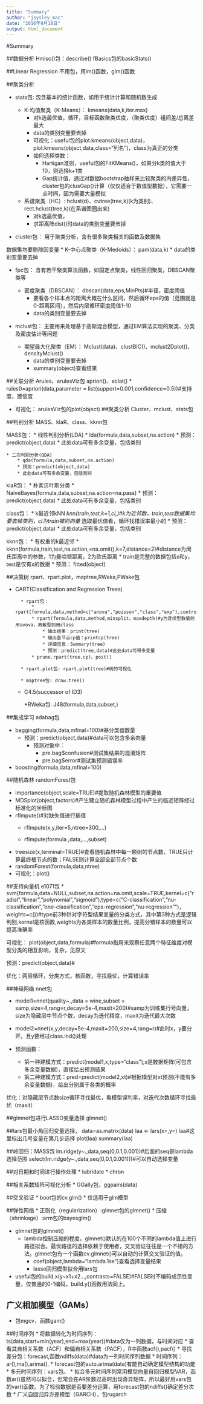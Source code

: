 ```yaml
---
title: "Summary"
author: "jsysley_mac"
date: "2016年9月18日"
output: html_document
---
```


#Summary

##数据分析
Hmisc()包：describe()
fBasics包的basicStats()

##Linear Regression
不用包，用lm()函数，glm()函数


##聚类分析

* stats包: 包含基本的统计函数，如用于统计计算和随机数生成

    * K-均值聚类（K-Means）： kmeans(data,k,iter.max)
        * 对k选最优值，循环，目标函数聚类优度，（聚类优度）组间差/总离差 最大
        * data的类别变量要去掉
        * 可视化：useful包的plot.kmeans(object,data)，plot.kmeans(object,data,class="列名")，class为真正的分类
        * 如何选择类数：
            * Hartigan准则，useful包的FitKMeans()，如果分k类的值大于10，则选择k+1类
            * Gap统计值，通过对数据bootstrap抽样来比较聚类的内差异性，cluster包的clusGap()计算（仅仅适合于数值型数据），它需要一点时间，因为需要大量模拟
            
        
    * 系谱聚类（HC）: hclust(d)、cutree(tree,k)(k为类别)、rect.hclust(tree,k)(在系谱图圈出来)
        * 对k选最优值，
        * 求距离阵dist()时data的类别变量要去掉
* cluster包： 用于聚类分析，含有很多聚类相关的函数及数据集

数据集均要剔除因变量
    * K-中心点聚类（K-Medoids）：  pam(data,k)
        * data的类别变量要去掉
    
* fpc包： 含有若干聚类算法函数，如固定点聚类，线性回归聚类，DBSCAN聚类等

    * 密度聚类（DBSCAN）： dbscan(data,eps,MinPts)#半径，密度阈值
        * 要看各个样本点的距离大概在什么区间，然后循环eps的值（范围就是0-距离区间），然后内层循环密度阈值1-10
        * data的类别变量要去掉
    
* mclust包： 主要用来处理基于高斯混合模型，通过EM算法实现的聚类、分类及密度估计等问题

    * 期望最大化聚类（EM）： Mclust(data)、clustBIC()、mclust2Dplot()、densityMclust()
        * data的类别变量要去掉
        * summary(object)查看结果
    

##关联分析
Arules、arulesViz包
apriori()、eclat()
* rules0=apriori(data,parameter = list(support=0.001,confidence=0.5))#支持度，置信度

* 可视化：
arulesViz包的plot(object)
##聚类分析
Cluster、mclust、stats包

##判别分析
MASS、klaR、class、kknn包

MASS包：
    * 线性判别分析(LDA)
        * lda(formula,data,subset,na.action)
        * 预测：predict(object,data)
        * 此处data可有多余变量，包括类别
    
    * 二次判别分析(QDA)
        * qda(formula,data,subset,na.action)
        * 预测：predict(object,data)
        * 此处data可有多余变量，包括类别

klaR包：
    * 朴素贝叶斯分类
        * NaiveBayes(formula,data,subset,na.action=na.pass)
        * 预测：predict(object,data)
        * 此处data可有多余变量，包括类别
        
class包：
    * k最近邻kNN
        *knn(train,test,k=1,cl,)#k为近邻数，train,test数据集均要去掉类别，cl为train被别向量
        * 选取最优值看，循环找错误率最小的
        * 预测：predict(object,data)
        * 此处data可有多余变量，包括类别
        
kknn包：
    * 有权重的k最近邻
        * kknn(formula,train,test,na.action,=na.omit(),k=7,distance=2)#distance为闵氏距离中的参数，1为曼哈顿距离，2为欧氏距离
        * train是完整的数据包括x和y，test是仅有x的数据
        * 预测： fitted(object)


##决策树
rpart、rpart.plot，maptree,RWeka,PWake包

* CART(Classification and Regression Trees)
    
        * rpart包：
            * rpart(formula,data,method=c("anova","poisson","class","exp"),control=rpart.control(minsplit=20,minbucket=round(minsplit/3),cp=0.01,maxdepth=4)    
            * rpart(formula,data,method,minsplit，maxdepth)#y为连续型数值则用avova，离散型则用class
                * 输出结果：print(tree)
                * 输出各节点cp值：printcp(tree)
                * 详细信息：Summary(tree)
                * 预测：predict(tree,data)#此处data可带多变量
            * prune.rpart(tree,cp)、post()
        
        * rpart.plot包: rpart.plot(tree)#树的可视化
        
        * maptree包: draw.tree()
        
    * C4.5(successor of ID3)
        
        *RWeka包: J48(formula,data,subset,)

##集成学习
adabag包

* bagging(formula,data,mfinal=100)#基分类器数量 
    * 预测：predict(object,data)#data可以包含多余向量
        * 预测对象中：
            * pre.bag$confusion#测试集结果的混淆矩阵
            * pre.bag$error#测试集预测错误率

* boosting(formula,data,mfinal=100)

##随机森林
randomForest包

* importance(object,scale=TRUE)#提取随机森林模型的重要值
* MDSplot(object,factors)#产生建立随机森林模型过程中产生的临近矩阵经过标准化的坐标图
* rflmpute()#对缺失值进行插值
    * rfImpute(x,y,iter=5,ntree=300,...)
    
    * rfImpute(formula ,data,...,subset)
* treesize(x,terminal=TRUE)#查看随机森林中每一颗树的节点数，TRUE只计算最终根节点的数；FALSE则计算全部全部节点个数
* randomForest(formula,data,ntree)
* 可视化：plot()


##支持向量机
e1071包
    * svm(formula,data=NULL,subset,na.action=na.omit,scale=TRUE,kernel=c("radial","linear","polynomial","sigmoid"),type=c("C-classification","nu-classification","one-classification","eps-regression","nu-regression"")，weights=c())#type前3种针对字符型结果变量的分类方式，其中第3种方式是逻辑判别,kernel是核函数,weights为各类样本的数量比例，提高分错样本的数量可以提高准确率

可视化：
plot(object,data,formula)#formula指用来观察任意两个特征维度对模型分类的相互影响，复杂，见原文

预测：predict(object,data)#

优化：两层循环，分类方式，核函数，寻找最优，计算错误率

##神经网络
nnet包

* model1=nnet(quality~.,data = wine,subset = samp,size=4,rang=r,decay=5e-4,maxit=200)#samp为训练集行号向量，size为隐藏层中节点个数，decay为迭代精度，maxit为迭代最大次数

* model2=nnet(x,y,decay=5e-4,maxit=200,size=4,rang=r)#此时x，y要分开，且y要经过class.ind()处理

* 预测函数：
    * 第一种建模方式：predict(model1,x,type="class"),x是数据矩阵(可包含多余变量数据)，直接给出预测结果
    * 第二种建模方式：pred=predict(model2,xt)#根据模型对xt预测(不能有多余变量数据)，给出分别属于各类的概率
    
优化：对隐藏层节点数size循环寻找最优，看模型误判率，对迭代次数循环寻找最优（maxit）
    
    
##glmnet包进行LASSO变量选择
glmnet()

##lars包最小角回归变量选择，
data=as.matrix(data)
laa <- lars(x=,y=)
laa#这里标出几号变量在第几步选择
plot(laa)
summary(laa)


##岭回归：MASS包
lm.ridge(y~.,data,seq(0,0.1,0.001))#后面的seq是lambda选择范围
select(lm.ridge(y~.,data,seq(0,0.1,0.001)))#可以自动选择变量

##对日期和时间进行操作处理
* lubridate
* chron

##相关系数矩阵可视化分析
* GGally包，ggpairs(data)

##交叉验证
* boot包的cv.glm()
    * 仅适用于glm模型
    
##弹性网络
* 正则化（regularization）:glmnet包的glmnet()
* 压缩（shrinkage）:arm包的bayesglm()

* glmnet包的glmnet()
    * lambda控制压缩的程度。glmnet()默认的在100个不同的lambda值上进行路径拟合。最优路径的选择依赖于使用者，交叉验证往往是一个不错的方法。glmnet包有一个函数cv.glmnet()可以自动的计算交叉验证的值。 
        * coef(object,lambda="lambda.1se")查看选择变量结果
        * lasso回归模型拟合用lars包

* useful包的build.x(y~x1+x2...,contrasts=FALSE)#FALSE时不编码成示性变量，仅普通的0-1编码，build.y()函数用法同上。

## 广义相加模型（GAMs）
* 包mgcv，函数gam()

##时间序列
* 将数据转化为时间序列：ts(data,start=min(year),end=max(year))#data仅为一列数据，与时间对应
* 查看其自相关系数（ACF）和偏自相关系数（PACF），R中函数acf(),pacf()
* 寻找差分包：forecast,函数ndiffs(data)#data为一列时间序列数据
* 时间序列：ar(),ma(),arima(),
    * forecast包的auto.arima(data)有能自动确定模型结构的功能
* 多元时间序列：vars包。
    * 拟合多元时间序列常用模型向量自回归模型VAR，函数ar()虽然可以拟合，但常会在AR阶数过高时出现奇异矩阵，所以最好用vars包的var()函数。为了检验数据是否要差分运算，用forecast包的ndiffs()确定差分次数
* 广义自回归异方差模型（GARCH），包rugarch